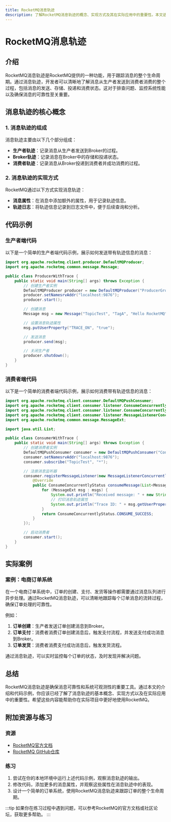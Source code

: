 ```yaml
---
title: RocketMQ消息轨迹
description: 了解RocketMQ消息轨迹的概念、实现方式及其在实际应用中的重要性。本文适合初学者，包含代码示例和实际案例。
---
```


# RocketMQ消息轨迹

## 介绍

RocketMQ消息轨迹是RocketMQ提供的一种功能，用于跟踪消息的整个生命周期。通过消息轨迹，开发者可以清晰地了解消息从生产者发送到消费者消费的整个过程，包括消息的发送、存储、投递和消费状态。这对于排查问题、监控系统性能以及确保消息的可靠性至关重要。

## 消息轨迹的核心概念

### 1. 消息轨迹的组成
消息轨迹主要由以下几个部分组成：
- **生产者轨迹**：记录消息从生产者发送到Broker的过程。
- **Broker轨迹**：记录消息在Broker中的存储和投递状态。
- **消费者轨迹**：记录消息从Broker投递到消费者并成功消费的过程。

### 2. 消息轨迹的实现方式
RocketMQ通过以下方式实现消息轨迹：
- **消息属性**：在消息中添加额外的属性，用于记录轨迹信息。
- **轨迹日志**：将轨迹信息记录到日志文件中，便于后续查询和分析。

## 代码示例

### 生产者端代码
以下是一个简单的生产者端代码示例，展示如何发送带有轨迹信息的消息：

```java
import org.apache.rocketmq.client.producer.DefaultMQProducer;
import org.apache.rocketmq.common.message.Message;

public class ProducerWithTrace {
    public static void main(String[] args) throws Exception {
        // 创建生产者实例
        DefaultMQProducer producer = new DefaultMQProducer("ProducerGroupName");
        producer.setNamesrvAddr("localhost:9876");
        producer.start();

        // 创建消息
        Message msg = new Message("TopicTest", "TagA", "Hello RocketMQ".getBytes());

        // 设置消息轨迹属性
        msg.putUserProperty("TRACE_ON", "true");

        // 发送消息
        producer.send(msg);

        // 关闭生产者
        producer.shutdown();
    }
}
```

### 消费者端代码
以下是一个简单的消费者端代码示例，展示如何消费带有轨迹信息的消息：

```java
import org.apache.rocketmq.client.consumer.DefaultMQPushConsumer;
import org.apache.rocketmq.client.consumer.listener.ConsumeConcurrentlyContext;
import org.apache.rocketmq.client.consumer.listener.ConsumeConcurrentlyStatus;
import org.apache.rocketmq.client.consumer.listener.MessageListenerConcurrently;
import org.apache.rocketmq.common.message.MessageExt;

import java.util.List;

public class ConsumerWithTrace {
    public static void main(String[] args) throws Exception {
        // 创建消费者实例
        DefaultMQPushConsumer consumer = new DefaultMQPushConsumer("ConsumerGroupName");
        consumer.setNamesrvAddr("localhost:9876");
        consumer.subscribe("TopicTest", "*");

        // 注册消息监听器
        consumer.registerMessageListener(new MessageListenerConcurrently() {
            @Override
            public ConsumeConcurrentlyStatus consumeMessage(List<MessageExt> msgs, ConsumeConcurrentlyContext context) {
                for (MessageExt msg : msgs) {
                    System.out.println("Received message: " + new String(msg.getBody()));
                    // 打印消息轨迹属性
                    System.out.println("Trace ID: " + msg.getUserProperty("TRACE_ID"));
                }
                return ConsumeConcurrentlyStatus.CONSUME_SUCCESS;
            }
        });

        // 启动消费者
        consumer.start();
    }
}
```

## 实际案例

### 案例：电商订单系统
在一个电商订单系统中，订单的创建、支付、发货等操作都需要通过消息队列进行异步处理。通过RocketMQ消息轨迹，可以清晰地跟踪每个订单消息的流转过程，确保订单处理的可靠性。

例如：
1. **订单创建**：生产者发送订单创建消息到Broker。
2. **订单支付**：消费者消费订单创建消息后，触发支付流程，并发送支付成功消息到Broker。
3. **订单发货**：消费者消费支付成功消息后，触发发货流程。

通过消息轨迹，可以实时监控每个订单的状态，及时发现并解决问题。

## 总结

RocketMQ消息轨迹是确保消息可靠性和系统可观测性的重要工具。通过本文的介绍和代码示例，你应该已经了解了消息轨迹的基本概念、实现方式以及在实际应用中的重要性。希望这些内容能帮助你在实际项目中更好地使用RocketMQ。

## 附加资源与练习

### 资源
- [RocketMQ官方文档](https://rocketmq.apache.org/docs/)
- [RocketMQ GitHub仓库](https://github.com/apache/rocketmq)

### 练习
1. 尝试在你的本地环境中运行上述代码示例，观察消息轨迹的输出。
2. 修改代码，添加更多的消息属性，并观察这些属性在消息轨迹中的表现。
3. 设计一个简单的订单系统，使用RocketMQ消息轨迹来跟踪订单的整个生命周期。

:::tip
如果你在练习过程中遇到问题，可以参考RocketMQ的官方文档或社区论坛，获取更多帮助。
:::